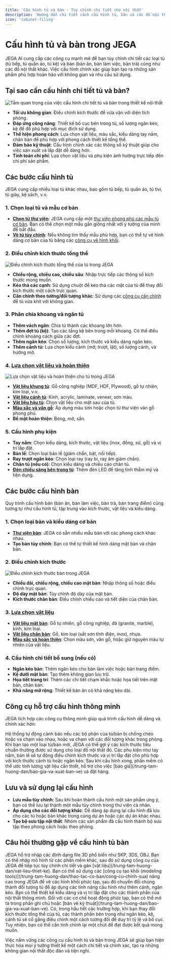 ```yaml
---
title: 'Cấu hình tủ và bàn - Tùy chỉnh chi tiết cho nội thất'
description: 'Hướng dẫn chi tiết cách cấu hình tủ, bàn và các đồ nội thất khác trong JEGA AI, bao gồm kích thước, vật liệu, phụ kiện và bố cục bên trong.'
icon: 'cabinet-filing'
---
```


# Cấu hình tủ và bàn trong JEGA

JEGA AI cung cấp các công cụ mạnh mẽ để bạn tùy chỉnh chi tiết các loại tủ (tủ bếp, tủ quần áo, tủ kệ) và bàn (bàn ăn, bàn làm việc, bàn trà) cũng như các đồ nội thất khác. Việc cấu hình chính xác giúp bạn tạo ra những sản phẩm phù hợp hoàn hảo với không gian và nhu cầu sử dụng.

## Tại sao cần cấu hình chi tiết tủ và bàn?

<Frame>
  <img 
    src="https://jega.vn/images/vi/customization/tu-ban-importance.jpg" 
    alt="Tầm quan trọng của việc cấu hình chi tiết tủ và bàn trong thiết kế nội thất" 
  />
</Frame>

- **Tối ưu không gian**: Điều chỉnh kích thước để vừa vặn với diện tích phòng.
- **Đáp ứng công năng**: Thiết kế bố cục bên trong tủ, số lượng ngăn kéo, kệ để đồ phù hợp với mục đích sử dụng.
- **Thể hiện phong cách**: Lựa chọn vật liệu, màu sắc, kiểu dáng tay nắm, chân bàn để phù hợp với phong cách thiết kế tổng thể.
- **Đảm bảo kỹ thuật**: Cấu hình chính xác các thông số kỹ thuật giúp cho việc sản xuất và lắp đặt dễ dàng hơn.
- **Tính toán chi phí**: Lựa chọn vật liệu và phụ kiện ảnh hưởng trực tiếp đến chi phí sản phẩm.

## Các bước cấu hình tủ

JEGA cung cấp nhiều loại tủ khác nhau, bao gồm tủ bếp, tủ quần áo, tủ tivi, tủ giày, kệ sách, v.v.

### 1. Chọn loại tủ và mẫu cơ bản

- **[Chọn từ thư viện](/trung-tam-huong-dan/tuy-chinh-noi-that/tu-do-noi-that)**: JEGA cung cấp một [thư viện phong phú các mẫu tủ cơ bản](/trung-tam-huong-dan/tuy-chinh-noi-that/tu-do-noi-that). Bạn có thể chọn một mẫu gần giống nhất với ý tưởng của mình để bắt đầu.
- **[Vẽ tủ tùy chỉnh](/trung-tam-huong-dan/thao-tac-co-ban/cong-cu-chinh-sua)**: Nếu không tìm thấy mẫu phù hợp, bạn có thể tự vẽ hình dáng cơ bản của tủ bằng các [công cụ vẽ hình khối](/trung-tam-huong-dan/thao-tac-co-ban/cong-cu-chinh-sua).

### 2. Điều chỉnh kích thước tổng thể

<Frame>
  <img 
    src="https://jega.vn/images/vi/customization/tu-kich-thuoc.jpg" 
    alt="Điều chỉnh kích thước tổng thể của tủ trong JEGA" 
  />
</Frame>

- **Chiều rộng, chiều cao, chiều sâu**: Nhập trực tiếp các thông số kích thước mong muốn.
- **Kéo thả các cạnh**: Sử dụng chuột để kéo thả các mặt của tủ để thay đổi kích thước một cách trực quan.
- **Căn chỉnh theo tường/đối tượng khác**: Sử dụng các [công cụ căn chỉnh](/trung-tam-huong-dan/thao-tac-co-ban/cong-cu-chinh-sua) để tủ vừa khít với không gian.

### 3. Phân chia khoang và ngăn tủ

- **Thêm vách ngăn**: Chia tủ thành các khoang lớn hơn.
- **Thêm đợt tủ (kệ)**: Tạo các tầng kệ bên trong mỗi khoang. Có thể điều chỉnh khoảng cách giữa các đợt.
- **Thêm ngăn kéo**: Chọn số lượng, kích thước và kiểu dáng ngăn kéo.
- **Thêm cánh tủ**: Lựa chọn kiểu cánh (mở, trượt, lật), số lượng cánh, và hướng mở.

### 4. [Lựa chọn vật liệu và hoàn thiện](/trung-tam-huong-dan/vat-lieu-thiet-ke)

<Frame>
  <img 
    src="https://jega.vn/images/vi/customization/materials.jpg" 
    alt="Lựa chọn vật liệu và hoàn thiện cho tủ trong JEGA" 
  />
</Frame>

- **[Vật liệu khung tủ](/trung-tam-huong-dan/vat-lieu-thiet-ke)**: Gỗ công nghiệp (MDF, HDF, Plywood), gỗ tự nhiên, kim loại, v.v.
- **[Vật liệu cánh tủ](/trung-tam-huong-dan/vat-lieu-thiet-ke)**: Kính, acrylic, laminate, veneer, sơn màu.
- **[Vật liệu hậu tủ](/trung-tam-huong-dan/vat-lieu-thiet-ke)**: Chọn vật liệu cho mặt sau của tủ.
- **[Màu sắc và vân gỗ](/trung-tam-huong-dan/vat-lieu-thiet-ke)**: Áp dụng màu sơn hoặc chọn từ thư viện vân gỗ phong phú.
- **Bề mặt hoàn thiện**: Bóng, mờ, sần.

### 5. Cấu hình phụ kiện

- **Tay nắm**: Chọn kiểu dáng, kích thước, vật liệu (inox, đồng, sứ, gỗ) và vị trí lắp đặt.
- **Bản lề**: Chọn loại bản lề (giảm chấn, bật, nối tiếp).
- **Ray trượt ngăn kéo**: Chọn loại ray (ray bi, ray âm giảm chấn).
- **Chân tủ (nếu có)**: Chọn kiểu dáng và chiều cao chân tủ.
- **[Đèn chiếu sáng bên trong tủ](/trung-tam-huong-dan/tuy-chinh-noi-that/he-thong-anh-sang)**: Thêm đèn LED để tăng tính thẩm mỹ và tiện dụng.

## Các bước cấu hình bàn

Quy trình cấu hình bàn (bàn ăn, bàn làm việc, bàn trà, bàn trang điểm) cũng tương tự như cấu hình tủ, tập trung vào kích thước, vật liệu và kiểu dáng.

### 1. Chọn loại bàn và kiểu dáng cơ bản

- **[Thư viện bàn](/trung-tam-huong-dan/tuy-chinh-noi-that/tu-do-noi-that)**: JEGA có sẵn nhiều mẫu bàn với các phong cách khác nhau.
- **Tạo bàn tùy chỉnh**: Bạn có thể tự thiết kế hình dáng mặt bàn và chân bàn.

### 2. Điều chỉnh kích thước

<Frame>
  <img 
    src="https://jega.vn/images/vi/customization/table-dimensions.jpg" 
    alt="Điều chỉnh kích thước bàn trong JEGA" 
  />
</Frame>

- **Chiều dài, chiều rộng, chiều cao mặt bàn**: Nhập thông số hoặc điều chỉnh trực quan.
- **Độ dày mặt bàn**: Tùy chỉnh độ dày của mặt bàn.
- **Kích thước chân bàn**: Điều chỉnh chiều cao và tiết diện của chân bàn.

### 3. [Lựa chọn vật liệu](/trung-tam-huong-dan/vat-lieu-thiet-ke)

- **[Vật liệu mặt bàn](/trung-tam-huong-dan/vat-lieu-thiet-ke)**: Gỗ tự nhiên, gỗ công nghiệp, đá (granite, marble), kính, kim loại.
- **[Vật liệu chân bàn](/trung-tam-huong-dan/vat-lieu-thiet-ke)**: Gỗ, kim loại (sắt sơn tĩnh điện, inox), nhựa.
- **[Màu sắc và hoàn thiện](/trung-tam-huong-dan/vat-lieu-thiet-ke)**: Chọn màu sơn, vân gỗ, hoặc giữ nguyên màu tự nhiên của vật liệu.

### 4. Cấu hình chi tiết bổ sung (nếu có)

- **Ngăn kéo bàn**: Thêm ngăn kéo cho bàn làm việc hoặc bàn trang điểm.
- **Kệ dưới mặt bàn**: Tạo thêm không gian lưu trữ.
- **Họa tiết trang trí**: Thêm các chi tiết chạm khắc hoặc họa tiết trên mặt bàn, chân bàn.
- **Khả năng mở rộng**: Thiết kế bàn ăn có khả năng kéo dài.

## Công cụ hỗ trợ cấu hình thông minh

JEGA tích hợp các công cụ thông minh giúp quá trình cấu hình dễ dàng và chính xác hơn:

<AccordionGroup>
  <Accordion title="Kiểm tra va chạm">
    Hệ thống tự động cảnh báo nếu các bộ phận của tủ/bàn bị chồng chéo hoặc va chạm vào nhau, hoặc va chạm với các đối tượng khác trong phòng.
  </Accordion>
  <Accordion title="Gợi ý kích thước tiêu chuẩn">
    Khi bạn tạo một loại tủ/bàn mới, JEGA có thể gợi ý các kích thước tiêu chuẩn thường được sử dụng cho loại đồ nội thất đó.
  </Accordion>
  <Accordion title="Thư viện phụ kiện thông minh">
    Các phụ kiện như tay nắm, bản lề sẽ tự động điều chỉnh kích thước và vị trí lắp đặt cho phù hợp với kích thước cánh tủ hoặc ngăn kéo.
  </Accordion>
  <Accordion title="Tính toán vật liệu tự động">
    Sau khi cấu hình xong, phần mềm có thể ước tính lượng vật liệu cần thiết, hỗ trợ cho việc [báo giá](/trung-tam-huong-dan/bao-gia-va-xuat-ban-ve) và đặt hàng.
  </Accordion>
</AccordionGroup>

## Lưu và sử dụng lại cấu hình

- **Lưu mẫu tùy chỉnh**: Sau khi hoàn thành cấu hình một sản phẩm ưng ý, bạn có thể lưu lại thành một mẫu tùy chỉnh trong thư viện cá nhân.
- **Áp dụng cho các đối tượng khác**: Dễ dàng áp dụng lại cấu hình đã lưu cho các tủ hoặc bàn khác trong cùng dự án hoặc các dự án khác nhau.
- **Tạo bộ sưu tập nội thất**: Nhóm các sản phẩm đã cấu hình thành bộ sưu tập theo phong cách hoặc theo phòng.

## Câu hỏi thường gặp về cấu hình tủ bàn

<Accordion title="Tôi có thể nhập mẫu tủ/bàn từ phần mềm khác vào JEGA không?">
  JEGA hỗ trợ nhập các định dạng file 3D phổ biến như SKP, 3DS, OBJ. Bạn có thể nhập mô hình từ các phần mềm khác, sau đó sử dụng công cụ của JEGA để tiếp tục tùy chỉnh chi tiết và gán [vật liệu](/trung-tam-huong-dan/vat-lieu-thiet-ke).
</Accordion>

<Accordion title="Làm thế nào để tạo một chiếc tủ có hình dáng đặc biệt, không theo hình hộp chữ nhật?">
  Bạn có thể sử dụng các [công cụ tạo khối (modeling tools)](/trung-tam-huong-dan/thao-tac-co-ban/cong-cu-chinh-sua) nâng cao trong JEGA để vẽ các hình khối phức tạp, sau đó chuyển đổi chúng thành đối tượng tủ để áp dụng các tính năng cấu hình như thêm cánh, ngăn kéo.
</Accordion>

<Accordion title="JEGA có hỗ trợ thiết kế nội thất thông minh (smart furniture) không?">
  Bạn có thể thiết kế kiểu dáng và vị trí lắp đặt cho các thành phần của nội thất thông minh. Đối với các cơ chế hoạt động phức tạp, bạn có thể mô tả trong phần ghi chú hoặc [bản vẽ kỹ thuật](/trung-tam-huong-dan/bao-gia-va-xuat-ban-ve).
</Accordion>

<Accordion title="Khi thay đổi kích thước tủ, các ngăn kéo và cánh tủ có tự động điều chỉnh theo không?">
  Có, trong hầu hết các trường hợp, khi bạn thay đổi kích thước tổng thể của tủ, các thành phần bên trong như ngăn kéo, kệ, cánh tủ sẽ cố gắng điều chỉnh một cách tương đối để duy trì tỷ lệ và bố cục. Tuy nhiên, bạn có thể cần tinh chỉnh lại một chút để đạt được kết quả mong muốn.
</Accordion>

Việc nắm vững các công cụ cấu hình tủ và bàn trong JEGA sẽ giúp bạn hiện thực hóa mọi ý tưởng thiết kế một cách chi tiết và chính xác, tạo ra những không gian nội thất độc đáo và tiện nghi.
